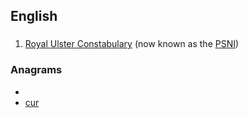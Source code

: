 {{also|rực}}

==English==

==={{initialism}}===
{{en-initialism}}
#[[w:Royal Ulster Constabulary|Royal Ulster Constabulary]] (now known as the [[PSNI]])

===Anagrams===
* {{alphagram|[[cru#English|cru]]}} 
* [[cur#English|cur]]